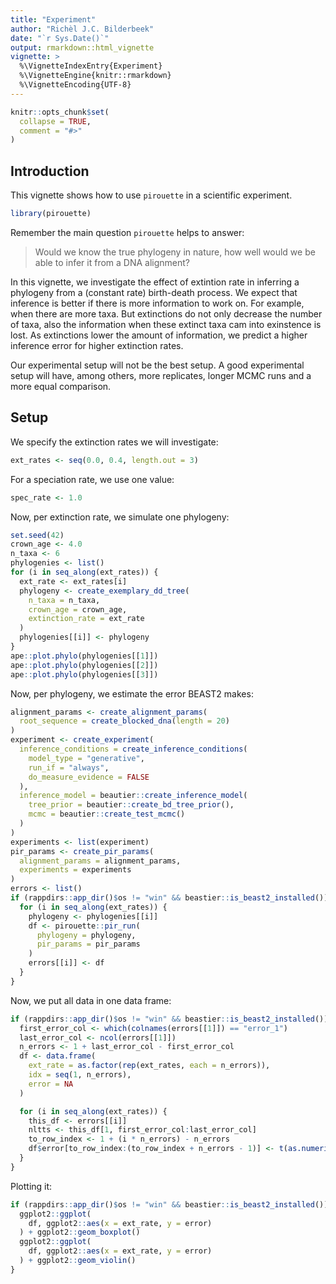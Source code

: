 ```yaml
---
title: "Experiment"
author: "Richèl J.C. Bilderbeek"
date: "`r Sys.Date()`"
output: rmarkdown::html_vignette
vignette: >
  %\VignetteIndexEntry{Experiment}
  %\VignetteEngine{knitr::rmarkdown}
  %\VignetteEncoding{UTF-8}
---
```


```r
knitr::opts_chunk$set(
  collapse = TRUE,
  comment = "#>"
)
```

## Introduction

This vignette shows how to use `pirouette` in a scientific experiment.

```r
library(pirouette)
```

Remember the main question `pirouette` helps to answer:

> Would we know the true phylogeny in nature,
> how well would we be able to infer it
> from a DNA alignment?

In this vignette, we investigate the effect of extintion rate in inferring
a phylogeny from a (constant rate) birth-death process. We expect that
inference is better if there is more information to work on. For example,
when there are more taxa. But extinctions do not only decrease the number
of taxa, also the information when these extinct taxa cam into exinstence
is lost. As extinctions lower the amount of information, we predict
a higher inference error for higher extinction rates.

Our experimental setup will not be the best setup. A good experimental
setup will have, among others, more replicates, longer MCMC runs
and a more equal comparison.

## Setup

We specify the extinction rates we will investigate:

```r
ext_rates <- seq(0.0, 0.4, length.out = 3)
```

For a speciation rate, we use one value:

```r
spec_rate <- 1.0
```

Now, per extinction rate, we simulate one phylogeny:

```r
set.seed(42)
crown_age <- 4.0
n_taxa <- 6
phylogenies <- list()
for (i in seq_along(ext_rates)) {
  ext_rate <- ext_rates[i]
  phylogeny <- create_exemplary_dd_tree(
    n_taxa = n_taxa,
    crown_age = crown_age,
    extinction_rate = ext_rate
  )
  phylogenies[[i]] <- phylogeny
}
ape::plot.phylo(phylogenies[[1]])
ape::plot.phylo(phylogenies[[2]])
ape::plot.phylo(phylogenies[[3]])
```


Now, per phylogeny, we estimate the error BEAST2 makes:

```r
alignment_params <- create_alignment_params(
  root_sequence = create_blocked_dna(length = 20)
)
experiment <- create_experiment(
  inference_conditions = create_inference_conditions(
    model_type = "generative",
    run_if = "always",
    do_measure_evidence = FALSE
  ),
  inference_model = beautier::create_inference_model(
    tree_prior = beautier::create_bd_tree_prior(),
    mcmc = beautier::create_test_mcmc()
  )
)
experiments <- list(experiment)
pir_params <- create_pir_params(
  alignment_params = alignment_params,
  experiments = experiments
)
errors <- list()
if (rappdirs::app_dir()$os != "win" && beastier::is_beast2_installed()) {
  for (i in seq_along(ext_rates)) {
    phylogeny <- phylogenies[[i]]
    df <- pirouette::pir_run(
      phylogeny = phylogeny,
      pir_params = pir_params
    )
    errors[[i]] <- df
  }
}
```

Now, we put all data in one data frame:

```r
if (rappdirs::app_dir()$os != "win" && beastier::is_beast2_installed()) {
  first_error_col <- which(colnames(errors[[1]]) == "error_1")
  last_error_col <- ncol(errors[[1]])
  n_errors <- 1 + last_error_col - first_error_col
  df <- data.frame(
    ext_rate = as.factor(rep(ext_rates, each = n_errors)),
    idx = seq(1, n_errors),
    error = NA
  )

  for (i in seq_along(ext_rates)) {
    this_df <- errors[[i]]
    nltts <- this_df[1, first_error_col:last_error_col]
    to_row_index <- 1 + (i * n_errors) - n_errors
    df$error[to_row_index:(to_row_index + n_errors - 1)] <- t(as.numeric(nltts))
  }
}
```

Plotting it:

```r
if (rappdirs::app_dir()$os != "win" && beastier::is_beast2_installed()) {
  ggplot2::ggplot(
    df, ggplot2::aes(x = ext_rate, y = error)
  ) + ggplot2::geom_boxplot()
  ggplot2::ggplot(
    df, ggplot2::aes(x = ext_rate, y = error)
  ) + ggplot2::geom_violin()
}
```
